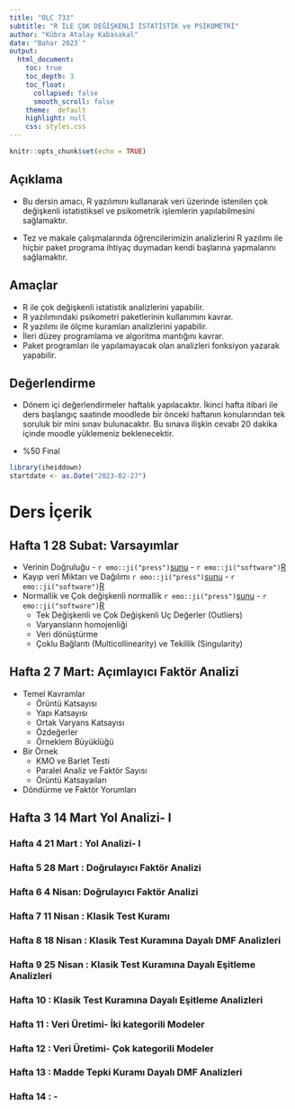 ---
title: "OLC 733" 
subtitle: "R İLE ÇOK DEĞİŞKENLİ İSTATİSTİK ve PSİKOMETRİ"
author: "Kübra Atalay Kabasakal"
date: "Bahar 2023`"
output: 
  html_document:
    toc: true
    toc_depth: 3
    toc_float: 
      collapsed: false
      smooth_scroll: false
    theme:  default
    highlight: null
    css: styles.css
---

```{r setup, include=FALSE}
knitr::opts_chunk$set(echo = TRUE)
```

  
## Açıklama

- Bu dersin amacı, R yazılımını kullanarak veri üzerinde istenilen çok değişkenli istatistiksel ve psikometrik işlemlerin yapılabilmesini sağlamaktır. 

- Tez ve makale çalışmalarında öğrencilerimizin analizlerini R yazılımı ile hiçbir paket programa ihtiyaç duymadan kendi başlarına yapmalarını sağlamaktır.  

## Amaçlar

- R ile çok değişkenli istatistik analizlerini yapabilir. 
- R yazılımındaki psikometri paketlerinin kullanımını kavrar. 
- R yazılımı ile ölçme kuramları analizlerini yapabilir. 
- İleri düzey programlama ve algoritma mantığını kavrar. 
- Paket programları ile yapılamayacak olan analizleri fonksiyon yazarak yapabilir.



## Değerlendirme

- Dönem içi değerlendirmeler haftalık yapılacaktır. İkinci hafta itibari ile ders 
başlangıç saatinde moodlede bir önceki haftanın konularından tek soruluk bir mini sınav bulunacaktır. Bu sınava ilişkin cevabı 20 dakika içinde moodle yüklemeniz beklenecektir.



- %50 Final

```{r echo=FALSE, message=FALSE, warning=FALSE}
library(iheiddown)
startdate <- as.Date("2023-02-27")
```


# Ders İçerik
## Hafta 1 28 Subat: Varsayımlar 
- Verinin Doğruluğu - `r emo::ji("press")`[sunu](01_Veri_Inceleme.pdf) - `r emo::ji("software")`[R](01_Veri_Inceleme.R)
- Kayıp veri Miktarı ve Dağılımı `r emo::ji("press")`[sunu](02_Kayıp_Degerler.pdf) - `r emo::ji("software")`[R](02_Kayıp_Degerler.R)
- Normallik ve Çok değişkenli normallik `r emo::ji("press")`[sunu](03_Normallik.pdf) - `r emo::ji("software")`[R](03_Normallik.R)
  - Tek Değişkenli ve Çok Değişkenli Uç Değerler (Outliers)
  - Varyansların homojenliği
  - Veri dönüştürme
  - Çoklu Bağlantı (Multicollinearity) ve Tekillik (Singularity)

## Hafta 2 7 Mart: Açımlayıcı Faktör Analizi
- Temel Kavramlar
  - Örüntü Katsayısı
  - Yapı Katsayısı
  - Ortak Varyans Katsayısı
  - Özdeğerler
  - Örneklem Büyüklüğü
- Bir Örnek
  - KMO ve Barlet Testi
  - Paralel Analiz ve Faktör Sayısı
  - Örüntü Katsayaıları
- Döndürme ve Faktör Yorumları
        
## Hafta 3 14 Mart Yol Analizi- I

### Hafta 4  21 Mart : Yol Analizi- I
### Hafta 5  28 Mart : Doğrulayıcı Faktör Analizi
### Hafta 6  4 Nisan: Doğrulayıcı Faktör Analizi
### Hafta 7  11 Nisan : Klasik Test Kuramı
### Hafta 8  18 Nisan : Klasik Test Kuramına Dayalı DMF Analizleri
### Hafta 9  25 Nisan : Klasik Test Kuramına Dayalı Eşitleme Analizleri
### Hafta 10 : Klasik Test Kuramına Dayalı Eşitleme Analizleri
### Hafta 11   : Veri Üretimi- İki kategorili Modeler
### Hafta 12  : Veri Üretimi- Çok kategorili Modeler
### Hafta 13 : Madde Tepki Kuramı Dayalı DMF Analizleri
### Hafta 14  : -

